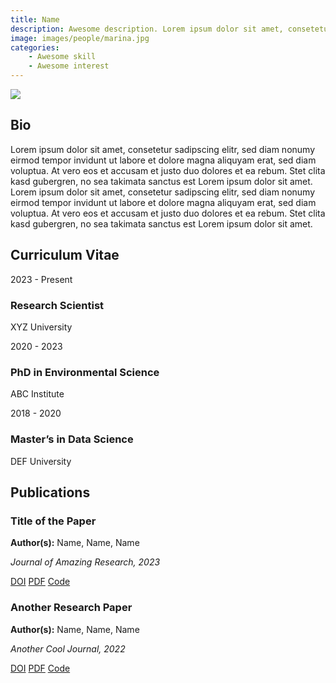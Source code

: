 ```yaml
---
title: Name
description: Awesome description. Lorem ipsum dolor sit amet, consetetur sadipscing elitr, sed diam nonumy eirmod tempor invidunt ut labore et dolore magna aliquyam erat, sed diam voluptua. At vero eos et accusam et justo duo dolores et ea rebum. Stet clita kasd gubergren, no sea takimata sanctus est Lorem ipsum dolor sit amet.
image: images/people/marina.jpg
categories:
    - Awesome skill
    - Awesome interest
---
```



<div class="profile-container">
<div class="profile-image-container">
<img src="/images/people/marina.jpg" class="profile-image">
<div class="social-icons">
<a href="https://linkedin.com" target="_blank"><i class="fa-solid fa-envelope"></i></a>
<a href="https://github.com" target="_blank"><i class="fa-brands fa-github"></i></a>
</div>
</div>

<div class="bio-content">

## Bio  

Lorem ipsum dolor sit amet, consetetur sadipscing elitr, sed diam nonumy eirmod tempor invidunt ut labore et dolore magna aliquyam erat, sed diam voluptua. At vero eos et accusam et justo duo dolores et ea rebum. Stet clita kasd gubergren, no sea takimata sanctus est Lorem ipsum dolor sit amet. Lorem ipsum dolor sit amet, consetetur sadipscing elitr, sed diam nonumy eirmod tempor invidunt ut labore et dolore magna aliquyam erat, sed diam voluptua. At vero eos et accusam et justo duo dolores et ea rebum. Stet clita kasd gubergren, no sea takimata sanctus est Lorem ipsum dolor sit amet. 

</div>
</div>


## Curriculum Vitae

<div class="timeline">
<div class="timeline-item">
<div class="timeline-date">2023 - Present</div>
<div class="timeline-content">
<h3>Research Scientist</h3>
<p>XYZ University</p>
</div>
</div>

<div class="timeline-item">
<div class="timeline-date">2020 - 2023</div>
<div class="timeline-content">
<h3>PhD in Environmental Science</h3>
<p>ABC Institute</p>
</div>
</div>

<div class="timeline-item">
<div class="timeline-date">2018 - 2020</div>
<div class="timeline-content">
<h3>Master’s in Data Science</h3>
<p>DEF University</p>
</div>
</div>
</div>


## Publications


<div class="publications-grid">

<div class="publication-card">
<h3>Title of the Paper</h3>
<p><b>Author(s):</b> Name, Name, Name</p>
<p><i>Journal of Amazing Research, 2023</i></p>
<div class="pub-links">
<a href="https://doi.org/XXXX" target="_blank"><i class="fa-solid fa-link"></i> DOI</a>
<a href="https://arxiv.org/XXXX" target="_blank"><i class="fa-solid fa-file-pdf"></i> PDF</a>
<a href="https://github.com/XXXX" target="_blank"><i class="fa-brands fa-github"></i> Code</a>
</div>
</div>

<div class="publication-card">
<h3>Another Research Paper</h3>
<p><b>Author(s):</b> Name, Name, Name</p>
<p><i>Another Cool Journal, 2022</i></p>
<div class="pub-links">
<a href="https://doi.org/XXXX" target="_blank"><i class="fa-solid fa-link"></i> DOI</a>
<a href="https://arxiv.org/XXXX" target="_blank"><i class="fa-solid fa-file-pdf"></i> PDF</a>
<a href="https://github.com/XXXX" target="_blank"><i class="fa-brands fa-github"></i> Code</a>
</div>
</div>

</div>
